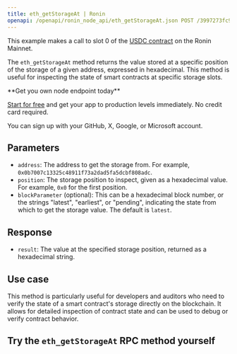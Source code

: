 ---
title: eth_getStorageAt | Ronin
openapi: /openapi/ronin_node_api/eth_getStorageAt.json POST /3997273fc956a67dc6982384500e669e
---

This example makes a call to slot 0 of the [USDC contract](https://app.roninchain.com/address/0x0b7007c13325c48911f73a2dad5fa5dcbf808adc) on the Ronin Mainnet.

The `eth_getStorageAt` method returns the value stored at a specific position of the storage of a given address, expressed in hexadecimal. This method is useful for inspecting the state of smart contracts at specific storage slots.

<Check>
**Get you own node endpoint today**

[Start for free](https://console.chainstack.com/) and get your app to production levels immediately. No credit card required.

You can sign up with your GitHub, X, Google, or Microsoft account.
</Check>


## Parameters

* `address`: The address to get the storage from. For example, `0x0b7007c13325c48911f73a2dad5fa5dcbf808adc`.
* `position`: The storage position to inspect, given as a hexadecimal value. For example, `0x0` for the first position.
* `blockParameter` (optional): This can be a hexadecimal block number, or the strings "latest", "earliest", or "pending", indicating the state from which to get the storage value. The default is `latest`.

## Response

* `result`: The value at the specified storage position, returned as a hexadecimal string.

## Use case

This method is particularly useful for developers and auditors who need to verify the state of a smart contract's storage directly on the blockchain. It allows for detailed inspection of contract state and can be used to debug or verify contract behavior.

## Try the `eth_getStorageAt` RPC method yourself